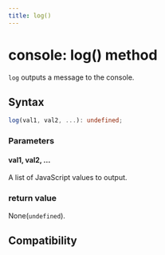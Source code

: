 ```yaml
---
title: log()
---
```


# console: log() method

`log` outputs a message to the console.

## Syntax

```ts
log(val1, val2, ...): undefined;
```

### Parameters

#### val1, val2, ...

A list of JavaScript values to output.

### return value

None(`undefined`).

## Compatibility


<LegacyCompatTable metadata="lynx-api/global/console/log" />
